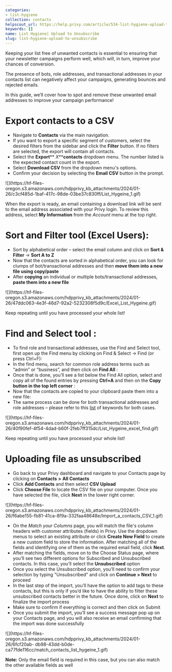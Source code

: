 ```yaml
---
categories:
- list-hygiene
collection: contacts
helpscout_url: https://help.privy.com/article/534-list-hygiene-upload-to-unsubscribe
keywords: []
name: List Hygiene| Upload to Unsubscribe
slug: list-hygiene-upload-to-unsubscribe
---
```

Keeping your list free of unwanted contacts is essential to ensuring that your
newsletter campaigns perform well, which will, in turn, improve your chances
of conversion.

The presence of bots, role addresses, and transactional addresses in your
contacts list can negatively affect your campaigns, generating bounces and
rejected emails.

In this guide, we’ll cover how to spot and remove these unwanted email
addresses to improve your campaign performance!

# Export contacts to a CSV

  * Navigate to **Contacts** via the main navigation. 
  * If you want to export a specific segment of customers, select the desired filters from the sidebar and click the **Filter** button. If no filters are selected, the export will contain all contacts. 
  * Select the **Export**** _X_****contacts** dropdown menu. The number listed is the expected contact count in the export.
  * Select **Download CSV** from the dropdown menu's options. 
  * Confirm your decision by selecting the **Email CSV** button in the prompt. 

![](https://hf-files-
oregon.s3.amazonaws.com/hdpprivy_kb_attachments/2024/01-26/c3cf485d-1baf-417c-98de-03be37c830ff/List_Hygeine_1.gif)

When the export is ready, an email containing a download link will be sent to
the email address associated with your Privy login. To review this address,
select **My Information** from the  _Account_ menu at the top right.

# Sort and Filter tool (Excel Users):

  * Sort by alphabetical order – select the email column and click on **Sort & Filter** -> **Sort A to Z**
  * Now that the contacts are sorted in alphabetical order, you can look for clumps of bot/transactional addresses and then **move them into a new file using copy/paste**
  * After **copying** an individual or multiple bots/transactional addresses, **paste them into a new file**

![](https://hf-files-
oregon.s3.amazonaws.com/hdpprivy_kb_attachments/2024/01-26/47ddc063-4e3f-46d7-92a2-5232308f5d9c/Excel_List_Hygeine.gif)

Keep repeating until you have processed your whole list!

# Find and Select tool :

  * To find role and transactional addresses, use the Find and Select tool, first open up the Find menu by clicking on Find & Select -> Find (or press Ctrl+F):
  * In the find menu, search for common role address terms such as “admin” or “business”, and then click on **Find All** :
  * Once that is done, you’ll see a list below the Find All option, select and copy all of the found entries by pressing **Ctrl+A** and then on the **Copy button in the top left corner** :
  * Now that the contacts are copied to your clipboard paste them into a new file:
  * The same process can be done for both transactional addresses and role addresses – please refer to this [list](https://docs.google.com/document/d/1nV8Jvr-qblM3gFmsX9FlmVCx98n4TxAggyH2lGK-XGs/edit) of keywords for both cases.

![](https://hf-files-
oregon.s3.amazonaws.com/hdpprivy_kb_attachments/2024/01-26/40f90fef-4f54-4dad-b60f-2feb7ff315dc/List_Hygeine_excel_find.gif)

Keep repeating until you have processed your whole list!

# Uploading file as unsubscribed

  * Go back to your Privy dashboard and navigate to your Contacts page by clicking on **Contacts** **>** **All Contacts**
  * Click **Add Contacts** and then select **CSV Upload**
  * Click **Choose File** to locate the CSV file on your computer. Once you have selected the file, click **Next** in the lower right corner. 

![](https://hf-files-
oregon.s3.amazonaws.com/hdpprivy_kb_attachments/2024/01-26/f6abe155-fb81-41ca-8f9a-332faa48648e/Import_a_contacts_CSV_1.gif)

  * On the _Match your Columns_ page, you will match the file's column headers with customer attributes (fields) in Privy. Use the dropdown menus to select an existing attribute or click **Create New Field** to create a new custom field to store the information. After matching all of the fields and identifying one of them as the required email field, click **Next**. 
  * After matching the fields, move on to the Choose Status page, where you’ll see two different options for Subscribed and Unsubscribed contacts. In this case, you’ll select the **Unsubscribed** option
  * Once you select the Unsubscribed option, you’ll need to confirm your selection by typing "Unsubscribed" and click on **Continue > Next** to proceed
  * In the last step of the import, you’ll have the option to add tags to these contacts, but this is only if you’d like to have the ability to filter these unsubscribed contacts better in the future. Once done, click on **Next** to finalize the import process
  * Make sure to confirm if everything is correct and then click on Submit
  * Once you submit the import, you’ll see a success message pop up on your Contacts page, and you will also receive an email confirming that the import was done successfully

![](https://hf-files-
oregon.s3.amazonaws.com/hdpprivy_kb_attachments/2024/01-26/6fcf20ab-
db98-43dd-b0de-ca77fde116cc/match_contacts_list_hygeine_1.gif)

**Note:** Only the email field is required in this case, but you can also
match the other available fields as well

